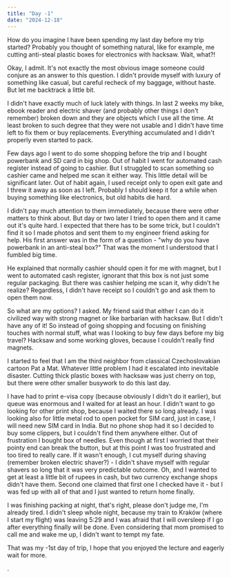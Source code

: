 ```yaml
---
title: "Day -1"
date: "2024-12-18"
---
```

How do you imagine I have been spending my last day before my trip started? Probably you thought of something natural, like for example, me cutting anti-steal plastic boxes for electronics with hacksaw. 
Wait, what?! 

Okay, I admit. It's not exactly the most obvious image someone could conjure as an answer to this question. I didn't provide myself with luxury of something like casual, but careful recheck of my baggage, without haste. But let me backtrack a little bit. 

I didn't have exactly much of luck lately with things. In last 2 weeks my bike, ebook reader and electric shaver (and probably other things I don't remember) broken down and they are objects which I use all the time. At least broken to such degree that they were not usable and I didn't have time left to fix them or buy replacements. Everything accumulated and I didn't properly even started to pack. 

Few days ago I went to do some shopping before the trip and I bought powerbank and SD card in big shop. Out of habit I went for automated cash register instead of going to cashier. But I struggled to scan something so cashier came and helped me scan it either way. This little detail will be significant later. Out of habit again, I used receipt only to open exit gate and I threw it away as soon as I left. Probably I should keep it for a while when buying something like electronics, but old habits die hard.

I didn't pay much attention to them immediately, because there were other matters to think about. But day or two later I tried to open them and it came out it's quite hard. I expected that there has to be some trick, but I couldn't find it so I made photos and sent them to my engineer friend asking for help. His first answer was in the form of a question - "why do you have powerbank in an anti-steal box?" That was the moment I understood that I fumbled big time.

He explained that normally cashier should open it for me with magnet, but I went to automated cash register, ignorant that this box is not just some regular packaging. But there was cashier helping me scan it, why didn't he realize? Regardless, I didn't have receipt so I couldn't go and ask them to open them now. 

So what are my options? I asked. My friend said that either I can do it civilized way with strong magnet or like barbarian with hacksaw. But I didn't have any of it! So instead of going shopping and focusing on finishing touches with normal stuff, what was I looking to buy few days before my big travel? Hacksaw and some working gloves, because I couldn't really find magnets.

I started to feel that I am the third neighbor from classical Czechoslovakian cartoon Pat a Mat. Whatever little problem I had it escalated into inevitable disaster. Cutting thick plastic boxes with hacksaw was just cherry on top, but there were other smaller busywork to do this last day. 

I have had to print e-visa copy (because obviously I didn't do it earlier), but queue was enormous and I waited for at least an hour. I didn't want to go looking for other print shop, because I waited there so long already. I was looking also for little metal rod to open pocket for SIM card, just in case, I will need new SIM card in India. But no phone shop had it so I decided to buy some clippers, but I couldn't find them anywhere either. Out of frustration I bought box of needles. Even though at first I worried that their pointy end can break the button, but at this point I was too frustrated and too tired to really care. If it wasn't enough, I cut myself during shaving (remember broken electric shaver?) - I didn't shave myself with regular shavers so long that it was very predictable outcome. Oh, and I wanted to get at least a little bit of rupees in cash, but two currency exchange shops didn't have them. Second one claimed that first one I checked have it - but I was fed up with all of that and I just wanted to return home finally.

I was finishing packing at night, that's right, please don't judge me, I'm already tired. I didn't sleep whole night, because my train to Kraków (where I start my flight) was leaving 5:29 and I was afraid that I will oversleep if I go after everything finally will be done. Even considering that mom promised to call me and wake me up, I didn't want to tempt my fate. 

That was my -1st day of trip, I hope that you enjoyed the lecture and eagerly wait for more.

. 



